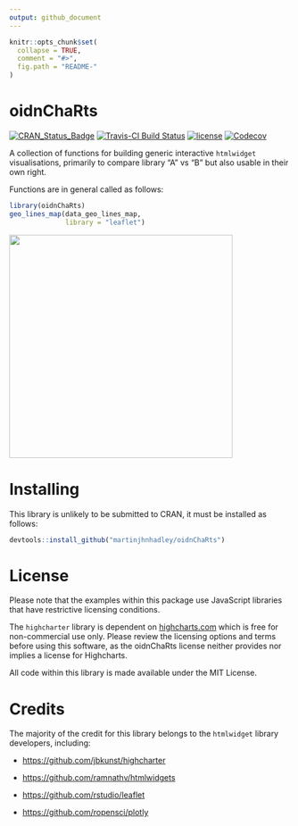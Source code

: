 ```yaml
---
output: github_document
---
```


<!-- README.md is generated from README.Rmd. Please edit that file -->

```r
knitr::opts_chunk$set(
  collapse = TRUE,
  comment = "#>",
  fig.path = "README-"
)
```

# oidnChaRts

[![CRAN_Status_Badge](http://www.r-pkg.org/badges/version/oidnChaRts)](https://cran.r-project.org/package=oidnChaRts)
[![Travis-CI Build Status](https://travis-ci.org/martinjhnhadley/oidnChaRts.svg?branch=master)](https://travis-ci.org/martinjhnhadley/oidnChaRts)
[![license](https://img.shields.io/github/license/mashape/apistatus.svg)]()
[![Codecov](https://img.shields.io/codecov/c/github/martinjhnhadley/oidnChaRts.svg)](https://codecov.io/gh/martinjhnhadley/oidnChaRts)

A collection of functions for building generic interactive `htmlwidget` visualisations, primarily to compare library "A" vs "B" but also usable in their own right.

Functions are in general called as follows:

```r
library(oidnChaRts)
geo_lines_map(data_geo_lines_map, 
              library = "leaflet")
```
<img src="README-geo_lines_map.png" width="400">

# Installing

This library is unlikely to be submitted to CRAN, it must be installed as follows:

```r
devtools::install_github("martinjhnhadley/oidnChaRts")
```

# License

Please note that the examples within this package use JavaScript libraries that have restrictive licensing conditions. 

The `highcharter` library is dependent on [highcharts.com](highcharts.com) which is free for non-commercial use only. Please review the licensing options and terms before using this software, as the oidnChaRts license neither provides nor implies a license for Highcharts. 

All code within this library is made available under the MIT License.

# Credits

The majority of the credit for this library belongs to the `htmlwidget` library developers, including:

- [https://github.com/jbkunst/highcharter](https://github.com/jbkunst/highcharter)

- [https://github.com/ramnathv/htmlwidgets](https://github.com/ramnathv/htmlwidgets)

- [https://github.com/rstudio/leaflet](https://github.com/rstudio/leaflet)

- [https://github.com/ropensci/plotly](https://github.com/ropensci/plotly)
